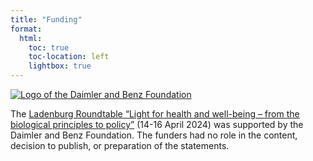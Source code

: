 ```yaml
---
title: "Funding"
format:
  html:
    toc: true
    toc-location: left
    lightbox: true
---
```


[![Logo of the Daimler and Benz Foundation](assets/logo-daimler.svg)](https://www.daimler-benz-stiftung.de/cms/en/)

The [Ladenburg Roundtable “Light for health and well-being – from the biological principles to policy”](https://www.daimler-benz-stiftung.de/cms/en/research/ladenburg-roundtable/light-for-health-and-well-being-from-the-biological-principles-to-politics.html) (14-16 April 2024) was supported by the Daimler and Benz Foundation. The funders had no role in the content, decision to publish, or preparation of the statements.